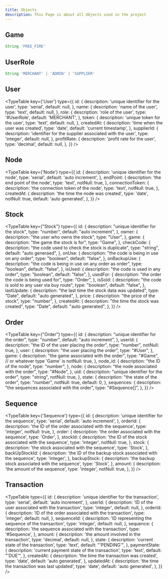 ```yaml
---
title: Objects
description: This Page is about all Objects used in the project
---
```



## Game

```js
String 'FREE_FIRE'
```

## UserRole
  
```js
String 'MERCHANT' | 'ADMIN' | 'SUPPLIER'
```

## User

<TypeTable
  key={'User'}
  type={{
    id: {
      description: 'unique identifier for the user',
      type: 'serial',
      default: null,
    },
    name: {
      description: 'name of the user',
      type: 'text',
      default: null,
    },
    role: {
      description: 'role of the user',
      type: '#UserRole',
      default: 'MERCHANT',
    },
    token: {
      description: 'unique token for the user',
      type: 'text',
      default: null,
    },
    createdAt: {
      description: 'time when the user was created',
      type: 'date',
      default: 'current timestamp',
    },
    supplierId: {
      description: 'identifier for the supplier associated with the user',
      type: 'integer',
      default: null,
    },
    profitRate: {
      description: 'profit rate for the user',
      type: 'decimal',
      default: null,
    },
  }}
/>

## Node 

<TypeTable
  key={'Node'}
  type={{
    id: {
      description: 'unique identifier for the node',
      type: 'serial',
      default: 'auto increment',
    },
    endPoint: {
      description: 'the end point of the node',
      type: 'text',
      notNull: true,
    },
    connectionToken: {
      description: 'the connection token of the node',
      type: 'text',
      notNull: true,
    },
    createdAt: {
      description: 'the time the node was created',
      type: 'date',
      notNull: true,
      default: 'auto generated',
    },
  }}
/>


## Stock

<TypeTable
  key={"Stock"}
  type={{
    id: {
      description: "unique identifier for the stock",
      type: "number",
      default: "auto increment",
    },
    owner: {
      description: "the user who owns the stock",
      type: "User",
    },
    game: {
      description: "the game the stock is for",
      type: "Game",
    },
    checkCode: {
      description: "the code used to check the stock is duplicate",
      type: "string",
      default: "auto generaed",
    },
    onUse: {
      description: "the code is being in use on any order",
      type: "boolean",
      default: "false",
    },
    onBackupUse: {
      description: "the code is being in use on any order as order",
      type: "boolean",
      default: "false",
    },
    isUsed: {
      description: "the code is used in any order",
      type: "boolean",
      default: "false",
    },
    usedFor: {
      description: "the order the code is being used for",
      type: "Order",
    },
    isSold: {
      description: "the code is sold to any user via buy route",
      type: "boolean",
      default: "false",
    },
    lastUpdate: {
      description: "the last time the stock data was updated",
      type: "Date",
      default: "auto generated",
    },
    price: {
      description: "the price of the stock",
      type: "number",
    },
    createdAt: {
      description: "the time the stock was created",
      type: "Date",
      default: "auto generated",
    },
  }}
/>

## Order

<TypeTable
  key={"Order"}
  type={{
    id: {
      description: "unique identifier for the order",
      type: "number",
      default: "auto increment",
    },
    userId: {
      description: "the ID of the user placing the order",
      type: "number",
      notNull: true,
    },
    user: {
      description: "the user placing the order",
      type: "#User",
    },
    game: {
      description: "the game associated with the order",
      type: "#Game", // or whatever type 'Game' is
      notNull: true,
    },
    node_id: {
      description: "the ID of the node",
      type: "number",
    },
    node: {
      description: "the node associated with the order",
      type: "#Node",
    },
    uid: {
      description: "unique identifier for the order",
      type: "string",
      notNull: true,
    },
    state: {
      description: "the state of the order",
      type: "number",
      notNull: true,
      default: 0,
    },
    sequences: {
      description: "the sequences associated with the order",
      type: "#Sequence[]",
    },
  }}
/>

## Sequence

<TypeTable
  key={'Sequence'}
  type={{
    id: {
      description: 'unique identifier for the sequence',
      type: 'serial',
      default: 'auto increment',
    },
    orderId: {
      description: 'the ID of the order associated with the sequence',
      type: 'integer',
      notNull: true,
    },
    order: {
      description: 'the order associated with the sequence',
      type: 'Order',
    },
    stockId: {
      description: 'the ID of the stock associated with the sequence',
      type: 'integer',
      notNull: true,
    },
    stock: {
      description: 'the stock associated with the sequence',
      type: 'Stock',
      },
    backUpStockId: {
      description: 'the ID of the backup stock associated with the sequence',
      type: 'integer',
    },
    backupStock: {
      description: 'the backup stock associated with the sequence',
      type: 'Stock',
    },
    amount: {
      description: 'the amount of the sequence',
      type: 'integer',
      notNull: true,
    },
  }}
/>

## Transaction

<TypeTable
  type={{
    id: {
      description: 'unique identifier for the transaction',
      type: 'serial',
      default: 'auto increment',
    },
    userId: {
      description: 'ID of the user associated with the transaction',
      type: 'integer',
      default: null,
    },
    orderId: {
      description: 'ID of the order associated with the transaction',
      type: 'integer',
      default: null,
    },
    sequenceId: {
      description: 'ID representing the sequence of the transaction',
      type: 'integer',
      default: null,
    },
    sequence: {
      description: 'the sequence associated with the transaction',
      type: '#Sequence',
    },
    amount: {
      description: 'the amount involved in the transaction',
      type: 'decimal',
      default: null,
    },
    state: {
      description: 'current state of the transaction',
      type: 'text',
      default: "'PENDING'",
    },
    paymentState: {
      description: 'current payment state of the transaction',
      type: 'text',
      default: "'DUE'",
    },
    createdAt: {
      description: 'the time the transaction was created',
      type: 'date',
      default: 'auto generated',
    },
    updatedAt: {
      description: 'the time the transaction was last updated',
      type: 'date',
      default: 'auto generated',
    },
  }}
/>
